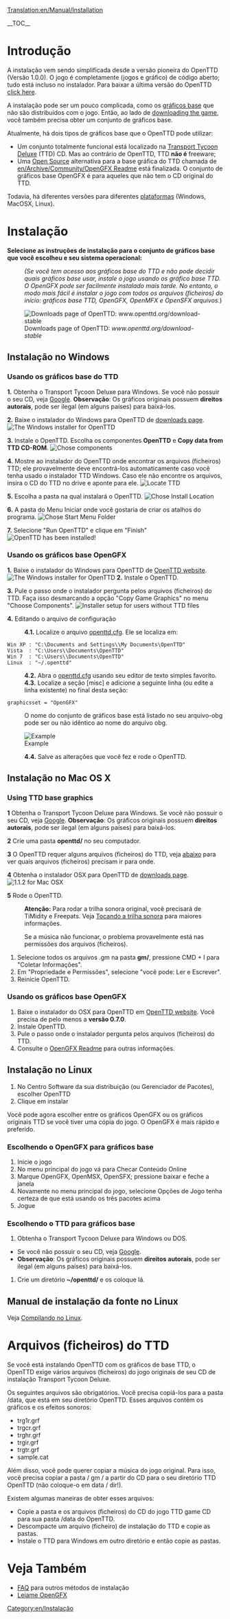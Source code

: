[[Translation:en/Manual/Installation]]

__TOC__
=Introdução=
A instalação vem sendo simplificada desde a versão pioneira do OpenTTD (Versão 1.0.0). O jogo é completamente (jogos e gráfico) de código aberto; tudo está incluso no instalador. Para baixar a última versão do OpenTTD [http://www.openttd.org/download-stable click here].

A instalação pode ser um pouco complicada, como os [[pt/Gráficos Base|gráficos base]] que não são distribuídos com o jogo. Então, ao lado de [http://www.openttd.org/ downloading the game], você também precisa obter um conjunto de gráficos base.

Atualmente, há dois tipos de gráficos base que o OpenTTD pode utilizar:
* Um conjunto totalmente funcional está localizado na [http://en.wikipedia.org/wiki/Transport_Tycoon Transport Tycoon Deluxe] (TTD) CD. Mas ao contrário de OpenTTD, TTD '''não é''' freeware;
* Uma [http://en.wikipedia.org/wiki/Open_source Open Source] alternativa para a base gráfica do TTD chamada de [[en/Archive/Community/OpenGFX Readme]] está finalizada. O conjunto de gráficos base OpenGFX é para aqueles que não tem o CD original do TTD.

Todavia, há diferentes versões para diferentes [[en/Archive/Compilation and Ports/Operating system|plataformas]] (Windows, MacOSX, Linux).

= Instalação =
'''Selecione as instruções de instalação para o conjunto de gráficos base que você escolheu e seu sistema operacional:'''
:<p style="font-size: 90%">''(Se você tem acesso aos gráficos base do TTD e não pode decidir quais gráficos base usar, instale o jogo usando os gráfico base TTD. O OpenGFX pode ser facilmente instalado mais tarde. No entanto, o modo mais fácil é instalar o jogo com todos os arquivos (ficheiros) do início: gráficos base TTD, OpenGFX, OpenMFX e OpenSFX arquivos.'')</p>

[[File:en/Manual/Installation 1a.png|frame|center|Downloads page of OpenTTD: ''www.openttd.org/download-stable'']]

== Instalação no Windows ==
===Usando os gráficos base do TTD===
'''1.''' Obtenha o Transport Tycoon Deluxe para Windows. Se você não possuir o seu CD, veja [http://www.google.com/search?q=transport+tycoon+deluxe Google]. '''Observação''': Os gráficos originais possuem '''direitos autorais''', pode ser ilegal (em alguns países) para baixá-los. 

'''2.''' Baixe o instalador do Windows para OpenTTD de [http://www.openttd.org/download-stable downloads page].
[[File:en/Manual/Installation 1b.png|frame|center|The Windows installer for OpenTTD]]

'''3.''' Instale o OpenTTD. Escolha os componentes '''OpenTTD''' e '''Copy data from TTD CD-ROM'''.
[[File:en/Manual/Installation 2.png|frame|center|Chose components]]

'''4.''' Mostre ao instalador do OpenTTD onde encontrar os arquivos (ficheiros) TTD; ele provavelmente deve encontrá-los automaticamente caso você tenha usado o instalador TTD Windows. Caso ele não encontre os arquivos, insira o CD do TTD no drive e aponte para ele.
[[File:en/Manual/Installation 3.png|frame|center|Locate TTD]]

'''5.''' Escolha a pasta na qual instalará o OpenTTD.
[[File:en/Manual/Installation 4.png|frame|center|Chose Install Location]]

'''6.''' A pasta do Menu Iniciar onde você gostaria de criar os atalhos do programa.
[[File:en/Manual/Installation 5.png|frame|center|Chose Start Menu Folder]]

'''7.''' Selecione "Run OpenTTD" e clique em "Finish"
[[File:en/Manual/Installation 6.png|frame|center|OpenTTD has been installed!]]

===Usando os gráficos base OpenGFX===
'''1.''' Baixe o instalador do Windows para OpenTTD de [http://www.openttd.org/ OpenTTD website].
[[File:en/Manual/Installation 1b.png|frame|center|The Windows installer for OpenTTD]]
'''2.''' Instale o OpenTTD.

'''3.''' Pule o passo onde o instalador pergunta pelos arquivos (ficheiros) do TTD. Faça isso desmarcando a opção "Copy Game Graphics" no menu "Choose Components".
[[File:en/Manual/Installation 2 gfx.png|frame|center|Installer setup for users without TTD files]]

'''4.''' Editando o arquivo de configuração
:'''4.1.''' Localize o arquivo [[pt/Openttd.cfg|openttd.cfg]]. Ele se localiza em:
 Win XP : "C:\Documents and Settings\<username>\My Documents\OpenTTD"
 Vista  : "C:\Users\<username>\Documents\OpenTTD"
 Win 7  : "C:\Users\<username>\Documents\OpenTTD"
 Linux  : "~/.openttd"
:'''4.2.''' Abra o [[pt/Openttd.cfg|openttd.cfg]] usando seu editor de texto simples favorito.
:'''4.3.''' Localize a seção [misc] e adicione a seguinte linha (ou edite a linha existente) no final desta seção:
 graphicsset = "OpenGFX"
: O nome do conjunto de gráficos base está listado no seu arquivo-obg pode ser ou não idêntico ao nome do arquivo obg.
[[File:en/Manual/Installation 9 grx manual configuration cfg.png|frame|center|Example]]
:'''4.4.''' Salve as alterações que você fez e rode o OpenTTD.


== Instalação no Mac OS X ==
{{en/Note|Nota
| 1=Não há binários oficiais para Mac OS X para o ramo 1.0.x. No entanto, o suporte para o ramo 1.1.x foi retomado agora, por favor baixe o último teste binário '''oficial''' (atualmente 1.1.0 beta5) para ter certeza que bugs remanescentes foram encontrados}}
===Using TTD base graphics===
'''1''' Obtenha o Transport Tycoon Deluxe para Windows. Se você não possuir o seu CD, veja [http://www.google.com/search?q=transport+tycoon+deluxe Google]. '''Observação''': Os gráficos originais possuem '''direitos autorais''', pode ser ilegal (em alguns países) para baixá-los. 

'''2''' Crie uma pasta '''openttd/''' no seu computador.

'''3''' O OpenTTD requer alguns arquivos (ficheiros) do TTD, veja [[#files-from-ttd|abaixo]] para ver quais arquivos (ficheiros) precisam ir para onde.

'''4''' Obtenha o instalador OSX para OpenTTD de [http://www.openttd.org/download-stable downloads page].
[[File:en/Manual/Installation 1b osx.png|frame|center|1.1.2 for Mac OSX]]

'''5''' Rode o OpenTTD.


:'''Atenção:''' Para rodar a trilha sonora original, você precisará de TiMidity e Freepats. Veja [[en/Archive/Compilation and Ports/Compiling on GNU∕Linux and 🟉BSD#playing-the-soundtrack|Tocando a trilha sonora]] para maiores informações.


:Se a música não funcionar, o problema provavelmente está nas permissões dos arquivos (ficheiros).
#Selecione todos os arquivos .gm na pasta '''gm/''', pressione CMD + I para "Coletar Informações".
#Em "Propriedade e Permissões", selecione "você pode: Ler e Escrever".
#Reinicie OpenTTD.

===Usando os gráficos base OpenGFX===
# Baixe o instalador do OSX para OpenTTD em [http://www.openttd.org/ OpenTTD website]. Você precisa de pelo menos a '''versão 0.7.0'''.
# Instale OpenTTD.
# Pule o passo onde o instalador pergunta pelos arquivos (ficheiros) do TTD.
# Consulte o [[en/Archive/Community/OpenGFX Readme#manually-installing-opengfx|OpenGFX Readme]] para outras informações.

== Instalação no Linux ==

#No Centro Software da sua distribuição (ou Gerenciador de Pacotes), escolher OpenTTD
#Clique em instalar

Você pode agora escolher entre os gráficos OpenGFX ou os gráficos originais TTD se você tiver uma cópia do jogo.
O OpenGFX é mais rápido e preferido.

===Escolhendo o OpenGFX para gráficos base===
#Inicie o jogo
#No menu principal do jogo vá para Checar Conteúdo Online
#Marque OpenGFX, OpenMSX, OpenSFX; pressione baixar e feche a janela
#Novamente no menu principal do jogo, selecione Opções de Jogo tenha certeza de que está usando os três pacotes acima
#Jogue

===Escolhendo o TTD para gráficos base===
#Obtenha o Transport Tycoon Deluxe para Windows ou DOS. 
* Se você não possuir o seu CD, veja [http://www.google.com/search?q=transport+tycoon+deluxe Google]. 
*'''Observação''': Os gráficos originais possuem '''direitos autorais''', pode ser ilegal (em alguns países) para baixá-los.
#Crie um diretório '''~/openttd/''' e os coloque lá.


==Manual de instalação da fonte no Linux ==
Veja [[en/Archive/Compilation and Ports/Compiling on GNU∕Linux and 🟉BSD|Compilando no Linux]].

=Arquivos (ficheiros) do TTD=
Se você está instalando OpenTTD com os gráficos de base TTD, o OpenTTD exige vários arquivos (ficheiros) do jogo originais de seu CD de instalação Transport Tycoon Deluxe. 

Os seguintes arquivos são obrigatórios. Você precisa copiá-los para a pasta /data, que está em seu diretório OpenTTD. Esses arquivos contêm os gráficos e os efeitos sonoros:
* trg1r.grf
* trgcr.grf
* trghr.grf
* trgir.grf
* trgtr.grf
* sample.cat


Além disso, você pode querer copiar a música do jogo original. Para isso, você precisa copiar a pasta / gm / a partir do CD para o seu diretório TTD OpenTTD (não coloque-o em data / dir!).


Existem algumas maneiras de obter esses arquivos:
* Copie a pasta e os arquivos (ficheiros) do CD do jogo TTD game CD para sua pasta /data do OpenTTD.
* Descompacte um arquivo (ficheiro) de instalação do TTD e copie as pastas.
* Instale o TTD para Windows em outro diretório e então copie as pastas.

=Veja Também=
* [[pt/FAQ de Instalação|FAQ]] para outros métodos de instalação
* [[pt/Leiame OpenGFX|Leiame OpenGFX]]

[[Category:en/Instalação]]